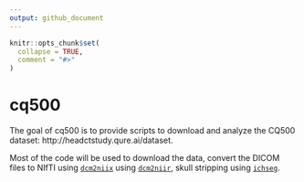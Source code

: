 ```yaml
---
output: github_document
---
```


<!-- README.md is generated from README.Rmd. Please edit that file -->

```r
knitr::opts_chunk$set(
  collapse = TRUE,
  comment = "#>"
)
```
# cq500

<!-- badges: start -->
<!-- badges: end -->

The goal of cq500 is to provide scripts to download and analyze the CQ500 dataset: http://headctstudy.qure.ai/dataset.  


Most of the code will be used to download the data, convert the DICOM files to NIfTI using [`dcm2niix`](https://github.com/rordenlab/dcm2niix) using [`dcm2niir`](https://github.com/muschellij2/dcm2niir), skull stripping using [`ichseg`](https://github.com/muschellij2/ichseg).  
